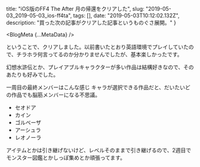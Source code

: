 
  title: "iOS版のFF4 The After 月の帰還をクリアした",
  slug: "2019-05-03_2019-05-03_ios-ff4ta",
  tags: [],
  date: "2019-05-03T10:12:02.132Z",
  description: "買った次の記事がクリアした記事というものぐさ展開。"
}

<BlogMeta {...MetaData} />

ということで、クリアしました。以前書いたとおり英語環境でプレイしていたので、チラホラ何言ってるのか分かりませんでしたが、基本楽しかったです。

幻想水滸伝とか、プレイアブルキャラクターが多い作品は結構好きなので、そのあたりも好みでした。

一周目の最終メンバーはこんな感じ
キャラが選択できる作品だと、だいたいどの作品でも脳筋メンバーになる不思議。

* セオドア
* カイン
* ゴルベーザ
* アーシュラ
* レオノーラ

アイテムとかは引き継げないけど、レベルそのままで引き継げるので、2週目でモンスター図鑑とかしっぽ集めとか頑張ってます。
